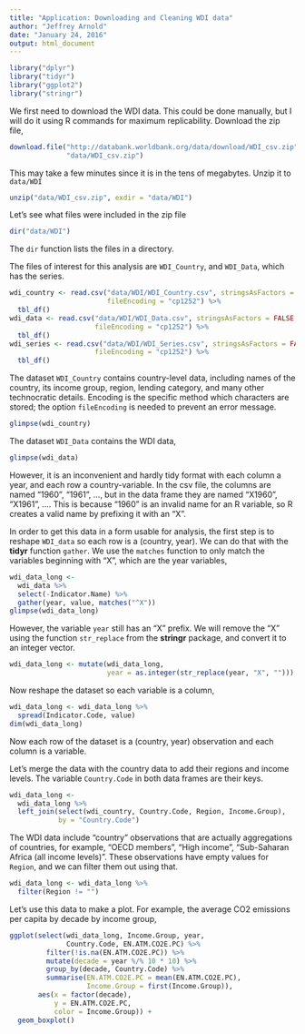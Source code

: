 ```yaml
---
title: "Application: Downloading and Cleaning WDI data"
author: "Jeffrey Arnold"
date: "January 24, 2016"
output: html_document
---
```


```r
library("dplyr")
library("tidyr")
library("ggplot2")
library("stringr")
```

We first need to download the WDI data. This could be done manually, but I 
will do it using R commands for maximum replicability.
Download the zip file,
```r
download.file("http://databank.worldbank.org/data/download/WDI_csv.zip",
              "data/WDI_csv.zip")
```
This may take a few minutes since it is in the tens of megabytes.
Unzip it to `data/WDI`
```r
unzip("data/WDI_csv.zip", exdir = "data/WDI")
```

Let's see what files were included in the zip file
```r
dir("data/WDI")
```
The `dir` function lists the files in a directory.

The files of interest for this analysis are `WDI_Country`, and
`WDI_Data`, which has the series.
```r
wdi_country <- read.csv("data/WDI/WDI_Country.csv", stringsAsFactors = FALSE,
                        fileEncoding = "cp1252") %>%
  tbl_df()
wdi_data <- read.csv("data/WDI/WDI_Data.csv", stringsAsFactors = FALSE,
                     fileEncoding = "cp1252") %>%
  tbl_df()
wdi_series <- read.csv("data/WDI/WDI_Series.csv", stringsAsFactors = FALSE,
                     fileEncoding = "cp1252") %>%
  tbl_df()
```
The dataset `WDI_Country` contains country-level data, including names of the country, its income group, region, lending category, and many other technocratic details.
Encoding is the specific method which characters are stored; the option `fileEncoding` is needed to prevent an error message.
```r
glimpse(wdi_country)
```
The dataset `WDI_Data` contains the WDI data,
```r
glimpse(wdi_data)
```
However, it is an inconvenient and hardly tidy format with each column a year, and each row a country-variable. 
In the csv file, the columns are named "1960", "1961", ..., but in the data frame they are named "X1960", "X1961", .... This is because "1960" is an invalid name for an R variable, so R creates a valid name by prefixing it with an "X".

In order to get this data in a form usable for analysis, the first step is to reshape `WDI_data` so each row is a (country, year).
We can do that with the **tidyr** function `gather`.
We use the `matches` function to only match the variables beginning with "X", which are the year variables,
```r
wdi_data_long <-
  wdi_data %>%
  select(-Indicator.Name) %>%
  gather(year, value, matches("^X"))
glimpse(wdi_data_long)
```
However, the variable `year` still has an "X" prefix.
We will remove the "X" using the function `str_replace` from the **stringr** package,
and convert it to an integer vector.
```r
wdi_data_long <- mutate(wdi_data_long, 
                        year = as.integer(str_replace(year, "X", "")))
```
Now reshape the dataset so each variable is a column,
```r
wdi_data_long <- wdi_data_long %>%
  spread(Indicator.Code, value)
dim(wdi_data_long)
```
Now each row of the dataset is a (country, year) observation and each column is a variable.

Let's merge the data with the country data to add their regions and income levels.
The variable `Country.Code` in both data frames are their keys.
```r
wdi_data_long <-
  wdi_data_long %>%
  left_join(select(wdi_country, Country.Code, Region, Income.Group),
            by = "Country.Code")
```
The WDI data include "country" observations that are actually aggregations of countries, for example, "OECD members", "High income", "Sub-Saharan Africa (all income levels)".
These observations have empty values for `Region`, and we can filter them out using that.
```r
wdi_data_long <- wdi_data_long %>%
  filter(Region != "")
```


Let's use this data to make a plot. For example, the
average CO2 emissions per capita by decade by income group,
```r
ggplot(select(wdi_data_long, Income.Group, year,
              Country.Code, EN.ATM.CO2E.PC) %>%
         filter(!is.na(EN.ATM.CO2E.PC)) %>%
         mutate(decade = year %/% 10 * 10) %>%
         group_by(decade, Country.Code) %>%
         summarise(EN.ATM.CO2E.PC = mean(EN.ATM.CO2E.PC),
                   Income.Group = first(Income.Group)),
       aes(x = factor(decade),
           y = EN.ATM.CO2E.PC,
           color = Income.Group)) +
  geom_boxplot()
```

<!--
For more on strings and regular expressions see [Introduction to stringr](https://cran.r-project.org/web/packages/stringr/vignettes/stringr.html) and the *R for Data Science* chapter [Strings](http://r4ds.had.co.nz/strings.html).
-->

